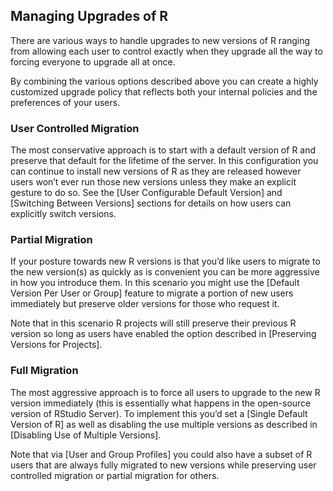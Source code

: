 ## Managing Upgrades of R

There are various ways to handle upgrades to new versions of R ranging from allowing each user to control exactly when they upgrade all the way to forcing everyone to upgrade all at once. 

By combining the various options described above you can create a highly customized upgrade policy that reflects both your internal policies and the preferences of your users.

### User Controlled Migration

The most conservative approach is to start with a default version of R and preserve that default for the lifetime of the server. In this configuration you can continue to install new versions of R as they are released however users won't ever run those new versions unless they make an explicit gesture to do so. See the [User Configurable Default Version] and [Switching Between Versions] sections for details on how users can explicitly switch versions.

### Partial Migration

If your posture towards new R versions is that you'd like users to migrate to the new version(s) as quickly as is convenient you can be more aggressive in how you introduce them. In this scenario you might use the [Default Version Per User or Group] feature to migrate a portion of new users immediately but preserve older versions for those who request it.

Note that in this scenario R projects will still preserve their previous R version so long as users have enabled the option described in [Preserving Versions for Projects].

### Full Migration

The most aggressive approach is to force all users to upgrade to the new R version immediately (this is essentially what happens in the open-source version of RStudio Server). To implement this you'd set a [Single Default Version of R] as well as disabling the use multiple versions as described in [Disabling Use of Multiple Versions].

Note that via [User and Group Profiles] you could also have a subset of R users that are always fully migrated to new versions while preserving user controlled migration or partial migration for others.  


